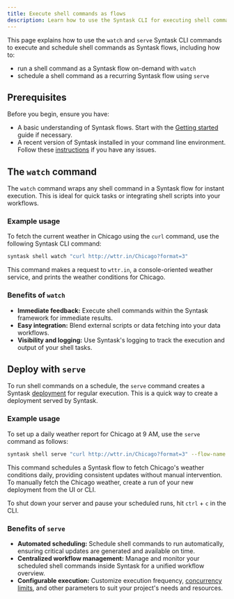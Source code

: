 ```yaml
---
title: Execute shell commands as flows
description: Learn how to use the Syntask CLI for executing shell commands as flows.
---
```


This page explains how to use the `watch` and `serve` Syntask CLI commands to execute 
and schedule shell commands as Syntask flows, including how to:

- run a shell command as a Syntask flow on-demand with `watch`
- schedule a shell command as a recurring Syntask flow using `serve`

## Prerequisites
Before you begin, ensure you have:

- A basic understanding of Syntask flows. Start with the [Getting started](/3.0/get-started/quickstart/) 
guide if necessary.
- A recent version of Syntask installed in your command line environment. 
Follow these [instructions](/3.0/get-started/install/) if you have any issues.

## The `watch` command
The `watch` command wraps any shell command in a Syntask flow for instant execution. 
This is ideal for quick tasks or integrating shell scripts into your workflows.

### Example usage
To fetch the current weather in Chicago using the `curl` command, use the following 
Syntask CLI command:

```bash
syntask shell watch "curl http://wttr.in/Chicago?format=3"
```

This command makes a request to `wttr.in`, a console-oriented weather service, and 
prints the weather conditions for Chicago.

### Benefits of `watch`
- **Immediate feedback:** Execute shell commands within the Syntask framework for immediate results.
- **Easy integration:** Blend external scripts or data fetching into your data workflows.
- **Visibility and logging:** Use Syntask's logging to track the execution and output of your 
shell tasks.

## Deploy with `serve`
To run shell commands on a schedule, the `serve` command creates a Syntask 
[deployment](/3.0/deploy/infrastructure-examples/docker/) for regular execution. 
This is a quick way to create a deployment served by Syntask.

### Example usage
To set up a daily weather report for Chicago at 9 AM, use the `serve` command as follows:

```bash
syntask shell serve "curl http://wttr.in/Chicago?format=3" --flow-name "Daily Chicago Weather Report" --cron-schedule "0 9 * * *" --deployment-name "Chicago Weather"
```

This command schedules a Syntask flow to fetch Chicago's weather conditions daily, 
providing consistent updates without manual intervention. 
To manually fetch the Chicago weather, create a run of your new deployment from the UI or CLI.

To shut down your server and pause your scheduled runs, hit `ctrl` + `c` in the CLI.

### Benefits of `serve`
- **Automated scheduling:** Schedule shell commands to run automatically, 
ensuring critical updates are generated and available on time.
- **Centralized workflow management:** Manage and monitor your scheduled shell commands 
inside Syntask for a unified workflow overview.
- **Configurable execution:** Customize execution frequency, 
[concurrency limits](/3.0/develop/global-concurrency-limits/), 
and other parameters to suit your project's needs and resources.
